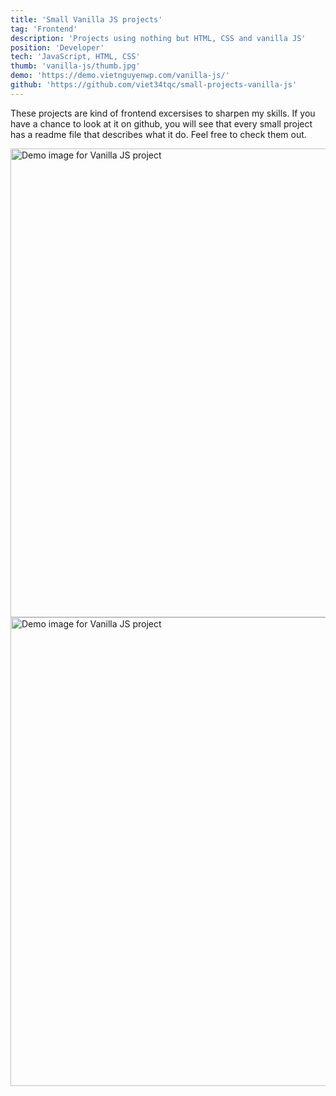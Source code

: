 ```yaml
---
title: 'Small Vanilla JS projects'
tag: 'Frontend'
description: 'Projects using nothing but HTML, CSS and vanilla JS'
position: 'Developer'
tech: 'JavaScript, HTML, CSS'
thumb: 'vanilla-js/thumb.jpg'
demo: 'https://demo.vietnguyenwp.com/vanilla-js/'
github: 'https://github.com/viet34tqc/small-projects-vanilla-js'
---
```


These projects are kind of frontend excersises to sharpen my skills. If you have a chance to look at it on github, you will see that every small project has a readme file that describes what it do. Feel free to check them out.

<Image src="https://i.imgur.com/uRY3ehZ.png" width="1280" height="750" alt="Demo image for Vanilla JS project" />

<Image src="https://i.imgur.com/nAKVwNT.png" width="1280" height="750" alt="Demo image for Vanilla JS project" />
